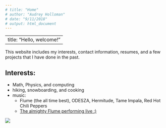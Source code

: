 ```yaml
---
# title: "Home"
# author: "Audrey Holloman"
# date: "9/11/2018"
# output: html_document
---
```

---
title: "Hello, welcome!"
---


This website includes my interests, contact information, resumes, and a few projects that I have done in the past.

## Interests:
* Math, Physics, and computing
* hiking, snowboarding, and cooking
* music:
    * Flume (the all time best), ODESZA, Hermitude, Tame Impala, Red Hot Chili Peppers
    * [The almighty Flume performing live :)](https://www.youtube.com/watch?v=oufPs0zPuyw)

![](~/GitHub Repositories/hollomanma.github.io/friends.jpg)







